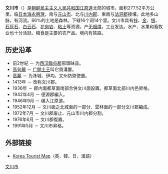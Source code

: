 {{Infobox Korean settlement
| title          = 文川市
| hangul         = 문천시
| context        = north
| hanja          = 文川市
| mr             = Munch'ŏn si
| rr             = Muncheon-si
| coordinates             = {{coord|39.259|127.356|display=title, inline|region:KP_type:city}}
| region        = [[江原道_(朝鮮)|江原道]]
}}
'''文川市'''（{{kor|諺=문천시|漢=文川市|羅=Munchŏn si|名=北}}）是[[朝鲜民主主义人民共和国|朝鲜民主主义人民共和国]][[江原道_(朝鮮)|江原道]]北部的城市。面积277.52平方公里。临[[日本海|日本海]][[永興灣|永興灣]]，南与[[元山市|元山市]]、北与[[川内郡|川内郡]]、東南与[[法洞郡|法洞郡]]接壤。此地多山脉，有河流。66%的土地是森林。下辖16个洞14个里。文川市具有[[锌|锌]]、[[金|金]]、[[银|银]]、[[石灰石|石灰石]]、[[白云石|白云石]]、[[花岗岩|花岗岩]]、[[粘土|粘土]]等资源。产[[无烟煤|无烟煤]]，工业发达。水产、水果和畜牧业也十分活跃。粮食是主要的农产品。境内有铁路。

== 历史沿革 ==

* 前2世紀 － 为[[西汉|西汉]][[臨屯郡|臨屯郡]]邪頭昧县。
* [[高句麗|高句麗]] － [[广開土王|广開土王]]叫它買溝婁。
* [[高麗|高麗]] － 为洙城、伊均。文州防禦使置。
* 1413年 － 改称文川郡。
* 1936年 － 郡内面都草面南部合併文川面設置。都草面北部川内邑昇格。
* 1942年4月 － 德源郡編入。
* 1946年9月 － 编入江原道。
* 1952年12月 － 文川面之北城面的一部分、雲林面的一部分文川郡編成。
* 1972年7月 － 文川郡废止、元山市川内郡分割。
* 1976年6月 － 文川郡復置。
* 1991年5月 － 文川市昇格。

== 外部链接 ==
{{baekgwa|yahoo=13532700|naver=365796|empas_k=289277|empas_b=141694}}
* [https://web.archive.org/web/20040603123639/http://uk.geocities.com/hkgalbert/kpmap.htm Korea Tourist Map]（英、韓、日、漢語）

{{江原道行政區劃 (朝鮮)}}
{{DEFAULTSORT:Munchon-si}}
[[Category:文川市|]]